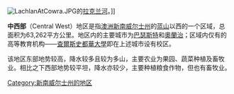 [[File:LachlanAtCowra.JPG|thumb]]的[[拉克兰河|拉克兰河]]。]]

'''中西部'''（Central West）地区是指[[澳洲|澳洲]][[新南威尔士州|新南威尔士州]]的[[蓝山_(新南威尔士州)|蓝山]]以西的一个区域，总面积为63,262平方公里。地区内的主要城市为[[巴瑟斯特_(新南威尔士州)|巴瑟斯特]]和[[奧蘭治_(新南威爾斯州)|奧蘭治]]；区域内仅有的高等教育机构——[[查爾斯史都華大學|查爾斯史都華大學]]即在上述城市设有校区。

该地区东部地势较高，降水较多且较为多山，主要农业为果园、蔬菜种植及畜牧业。相比之下西部地势较平坦，降水亦较少，主要种植粮食作物，但也有畜牧业。

[[Category:新南威尔士州的地区|Category:新南威尔士州的地区]]